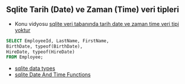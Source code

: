 ## Sqlite Tarih (Date) ve Zaman (Time) veri tipleri


- Konu vidyosu [sqlite veri tabanında tarih date ve zaman time veri tipi yoktur](https://www.youtube.com/watch?v=ybd0HE1ZnhA)

```sql
SELECT EmployeeId, LastName, FirstName,
BirthDate, typeof(BirthDate),
HireDate, typeof(HireDate)
FROM Employee;
```

- [sqlite data types](https://sqlite.org/datatype3.html)
- [sqlite Date And Time Functions](https://www.sqlite.org/lang_datefunc.html)


